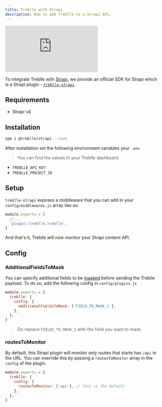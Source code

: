 ```yaml
---
title: Treblle with Strapi
description: How to add Treblle to a Strapi API.
---
```


<iframe
  class="w-full aspect-[16/9]"
  src="https://www.youtube.com/embed/-QvnDNk90pE"
  aria-label="YouTube video player"
  frameborder="0"
  allow="accelerometer; autoplay; clipboard-write; encrypted-media; gyroscope; picture-in-picture; web-share"
  allowfullscreen
></iframe>

To integrate Treblle with [Strapi](http://strapi.io), we provide an official SDK for Strapi which is a Strapi plugin - [`treblle-strapi`](https://github.com/Treblle/treblle-strapi).

## Requirements

- Strapi v4

## Installation

```sh
npm i @treblle/strapi --save
```

After installation set the following environment variables your `.env`

> You can find the values in your Treblle dashboard

- `TREBLLE_API_KEY`
- `TREBLLE_PROJECT_ID`

## Setup

`treblle-strapi` exposes a middleware that you can add in your `config/middlewares.js` array like so:

```js
module.exports = [
  //...
  'plugin::treblle.treblle',
]
```

And that's it, Treblle will now monitor your Strapi content API.

## Config

### AdditionalFieldsToMask

You can specify additional fields to be [masked](/security/masking/) before sending the Treblle payload. To do so, add the following config in `config/plugins.js`

```js
module.exports = {
  treblle: {
    config: {
      additionalFieldsToMask: ['FIELD_TO_MASK_1'],
    },
  },
}
```

> Do replace `FIELDS_TO_MASK_1` with the field you want to mask.

### routesToMonitor

By default, this Strapi plugin will monitor only routes that starts has `/api` in the URL. You can override this by passing a `routesToMonitor` array in the `config` of the plugin.

```js
module.exports = {
  treblle: {
    config: {
      routesToMonitor: ['api'], // this is the default
    },
  },
}
```